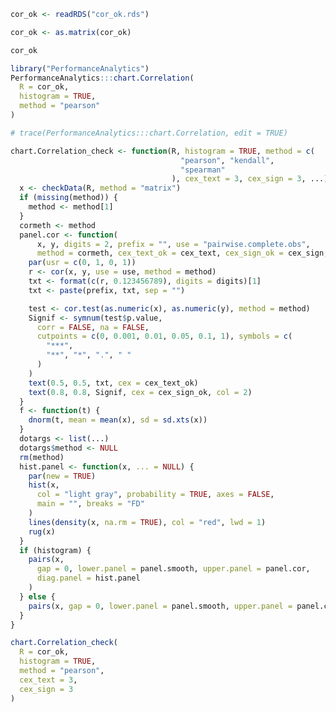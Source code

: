 ```r
cor_ok <- readRDS("cor_ok.rds")

cor_ok <- as.matrix(cor_ok)

cor_ok

library("PerformanceAnalytics")
PerformanceAnalytics:::chart.Correlation(
  R = cor_ok,
  histogram = TRUE,
  method = "pearson"
)

# trace(PerformanceAnalytics:::chart.Correlation, edit = TRUE)

chart.Correlation_check <- function(R, histogram = TRUE, method = c(
                                      "pearson", "kendall",
                                      "spearman"
                                    ), cex_text = 3, cex_sign = 3, ...) {
  x <- checkData(R, method = "matrix")
  if (missing(method)) {
    method <- method[1]
  }
  cormeth <- method
  panel.cor <- function(
      x, y, digits = 2, prefix = "", use = "pairwise.complete.obs",
      method = cormeth, cex_text_ok = cex_text, cex_sign_ok = cex_sign, ...) {
    par(usr = c(0, 1, 0, 1))
    r <- cor(x, y, use = use, method = method)
    txt <- format(c(r, 0.123456789), digits = digits)[1]
    txt <- paste(prefix, txt, sep = "")

    test <- cor.test(as.numeric(x), as.numeric(y), method = method)
    Signif <- symnum(test$p.value,
      corr = FALSE, na = FALSE,
      cutpoints = c(0, 0.001, 0.01, 0.05, 0.1, 1), symbols = c(
        "***",
        "**", "*", ".", " "
      )
    )
    text(0.5, 0.5, txt, cex = cex_text_ok)
    text(0.8, 0.8, Signif, cex = cex_sign_ok, col = 2)
  }
  f <- function(t) {
    dnorm(t, mean = mean(x), sd = sd.xts(x))
  }
  dotargs <- list(...)
  dotargs$method <- NULL
  rm(method)
  hist.panel <- function(x, ... = NULL) {
    par(new = TRUE)
    hist(x,
      col = "light gray", probability = TRUE, axes = FALSE,
      main = "", breaks = "FD"
    )
    lines(density(x, na.rm = TRUE), col = "red", lwd = 1)
    rug(x)
  }
  if (histogram) {
    pairs(x,
      gap = 0, lower.panel = panel.smooth, upper.panel = panel.cor,
      diag.panel = hist.panel
    )
  } else {
    pairs(x, gap = 0, lower.panel = panel.smooth, upper.panel = panel.cor)
  }
}

chart.Correlation_check(
  R = cor_ok,
  histogram = TRUE,
  method = "pearson",
  cex_text = 3,
  cex_sign = 3
)
```

